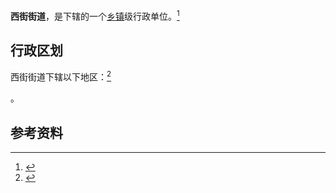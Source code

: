 {{中国乡级行政区|62/10/02/003/000}}

'''西街街道'''，是{{PRC admin/fullname|62/10/02/003/000|3}}下辖的一个[[乡镇|乡镇]]级行政单位。<ref>{{PRC admin/ref sgc|{{PRC admin/parent|62/10/02/003/000}}}}</ref>

== 行政区划 ==

西街街道下辖以下地区：<ref>{{PRC admin/ref sgc|62/10/02/003/000}}</ref>

{{PRC admin/children|62/10/02/003/000}}。

== 参考资料 ==

{{reflist}}

{{行政区划小作品}}
{{PRC admin/navcat|62/10/02/003/000}}